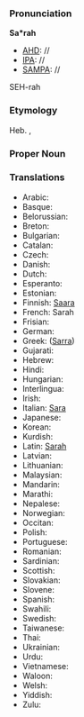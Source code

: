 ===Pronunciation===

'''Sa*rah'''
*[[AHD]]: //
*[[IPA]]: //
*[[SAMPA]]: //
SEH-rah
===Etymology===

Heb. ''[[]]'', [[]]

===Proper Noun===

===Translations===

*Arabic:
*Basque:
*Belorussian:
*Breton:
*Bulgarian:
*Catalan:
*Czech:
*Danish:
*Dutch:
*Esperanto:
*Estonian:
*Finnish: [[Saara]]
*French: Sarah
*Frisian:
*German:
*Greek: ([[Sarra]])
*Gujarati:
*Hebrew:
*Hindi:
*Hungarian:
*Interlingua:
*Irish:
*Italian: [[Sara]]
*Japanese:
*Korean:
*Kurdish:
*Latin: [[Sarah]]
*Latvian:
*Lithuanian:
*Malaysian:
*Mandarin:
*Marathi:
*Nepalese:
*Norwegian:
*Occitan:
*Polish:
*Portuguese:
*Romanian:
*Sardinian:
*Scottish:
*Slovakian:
*Slovene:
*Spanish:
*Swahili:
*Swedish:
*Taiwanese:
*Thai:
*Ukrainian:
*Urdu:
*Vietnamese:
*Waloon:
*Welsh:
*Yiddish:
*Zulu: